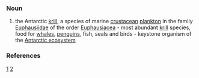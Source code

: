 ===Noun===
#the Antarctic [[krill]], a species of marine [[crustacean]] [[plankton]] in the family [[Euphausiidae]] of the order [[Euphausiacea]] - most abundant [[krill]] species, food for [[whales]], [[penguins]], fish, seals and birds - keystone organism of the [[Antarctic ecosystem]] 
===References===
[http://www.wikipedia.org/wiki/Euphausia_superba] [http://www.ecoscope.com/krill]